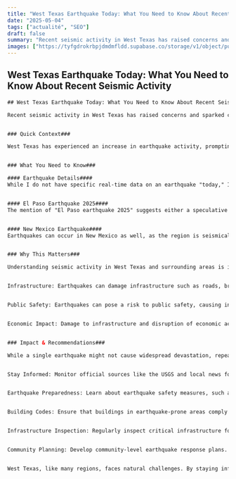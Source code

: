 ```yaml
---
title: "West Texas Earthquake Today: What You Need to Know About Recent Seismic Activity"
date: "2025-05-04"
tags: ["actualité", "SEO"]
draft: false
summary: "Recent seismic activity in West Texas has raised concerns and sparked conversations. This article provides a comprehensive overview of the recent earthquake, its context, potential impacts, and expert insights."
images: ["https://tyfgdrokrbpjdmdmfldd.supabase.co/storage/v1/object/public/image/2025-05-04-02-17-00-766-04-00.jpg"]
---
```


## West Texas Earthquake Today: What You Need to Know About Recent Seismic Activity

```html
## West Texas Earthquake Today: What You Need to Know About Recent Seismic Activity## 

Recent seismic activity in West Texas has raised concerns and sparked conversations. This article provides a comprehensive overview of the recent earthquake, its context, potential impacts, and expert insights.


### Quick Context### 

West Texas has experienced an increase in earthquake activity, prompting investigations into the causes and potential risks. Understanding the background is crucial to interpreting recent events.


### What You Need to Know### 

#### Earthquake Details#### 
While I do not have specific real-time data on an earthquake "today," I can provide general information. Any significant earthquake would likely be reported by major news outlets and the USGS (United States Geological Survey). Check these sources for the most up-to-date details, including magnitude, location, and time.


#### El Paso Earthquake 2025#### 
The mention of "El Paso earthquake 2025" suggests either a speculative scenario or a misunderstanding. Earthquake prediction is not currently possible with accuracy. While seismologists can assess earthquake risk in certain areas, pinpointing a specific date is beyond our current capabilities. It is important to treat such claims with skepticism and rely on official sources for information.


#### New Mexico Earthquake#### 
Earthquakes can occur in New Mexico as well, as the region is seismically active. Information regarding earthquakes in New Mexico can also be found on the USGS website and local news outlets.


### Why This Matters### 

Understanding seismic activity in West Texas and surrounding areas is important for several reasons:


Infrastructure: Earthquakes can damage infrastructure such as roads, bridges, pipelines, and buildings. Assessing the risk helps in designing earthquake-resistant structures and implementing safety measures.


Public Safety: Earthquakes can pose a risk to public safety, causing injuries and fatalities. Awareness and preparedness are crucial for minimizing the impact of seismic events.


Economic Impact: Damage to infrastructure and disruption of economic activities can have significant economic consequences. Understanding the potential economic impact helps in planning for recovery and mitigation efforts.


### Impact & Recommendations### 

While a single earthquake might not cause widespread devastation, repeated or stronger seismic events can have a cumulative impact. Here are some recommendations:


Stay Informed: Monitor official sources like the USGS and local news for updates on seismic activity.


Earthquake Preparedness: Learn about earthquake safety measures, such as drop, cover, and hold on. Prepare an emergency kit with essential supplies.


Building Codes: Ensure that buildings in earthquake-prone areas comply with seismic building codes.


Infrastructure Inspection: Regularly inspect critical infrastructure for earthquake damage.


Community Planning: Develop community-level earthquake response plans.


West Texas, like many regions, faces natural challenges. By staying informed, taking proactive safety measures, and supporting ongoing research, we can mitigate the risks associated with seismic activity and build more resilient communities. Always consult official sources for the latest and most accurate information. Learn more about earthquake preparedness at ready.gov.

```
